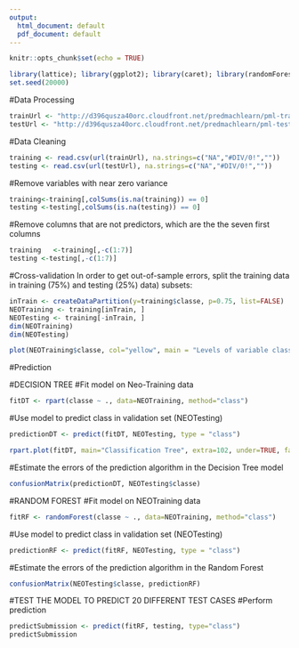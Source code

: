 ```yaml
---
output:
  html_document: default
  pdf_document: default
---
```

```r
knitr::opts_chunk$set(echo = TRUE)
```

```r
library(lattice); library(ggplot2); library(caret); library(randomForest); library(rpart); library(rpart.plot);
set.seed(20000)
```

#Data Processing

```r
trainUrl <- "http://d396qusza40orc.cloudfront.net/predmachlearn/pml-training.csv"   
testUrl <- "http://d396qusza40orc.cloudfront.net/predmachlearn/pml-testing.csv" 
```

#Data Cleaning

```r
training <- read.csv(url(trainUrl), na.strings=c("NA","#DIV/0!",""))  
testing <- read.csv(url(testUrl), na.strings=c("NA","#DIV/0!",""))
```

#Remove variables with near zero variance
```r
training<-training[,colSums(is.na(training)) == 0]
testing <-testing[,colSums(is.na(testing)) == 0]
```
#Remove columns that are not predictors, which are the the seven first columns
```r
training   <-training[,-c(1:7)]
testing <-testing[,-c(1:7)]
```

#Cross-validation
In order to get out-of-sample errors, split the training data in training (75%) and testing (25%) data) subsets:
```r
inTrain <- createDataPartition(y=training$classe, p=0.75, list=FALSE)    
NEOTraining <- training[inTrain, ]
NEOTesting <- training[-inTrain, ]  
dim(NEOTraining)
dim(NEOTesting) 

plot(NEOTraining$classe, col="yellow", main = "Levels of variable classe within the NEOTraining data set", xlab = "classe", ylab = "Frequency")
```

#Prediction

#DECISION TREE
#Fit model on Neo-Training data
```r
fitDT <- rpart(classe ~ ., data=NEOTraining, method="class")
```

#Use model to predict class in validation set (NEOTesting)
```r
predictionDT <- predict(fitDT, NEOTesting, type = "class")

rpart.plot(fitDT, main="Classification Tree", extra=102, under=TRUE, faclen=0)
```

#Estimate the errors of the prediction algorithm in the Decision Tree model
```r
confusionMatrix(predictionDT, NEOTesting$classe)
```

#RANDOM FOREST
#Fit model on NEOTraining data
```r
fitRF <- randomForest(classe ~ ., data=NEOTraining, method="class")
```

#Use model to predict class in validation set (NEOTesting)
```r
predictionRF <- predict(fitRF, NEOTesting, type = "class")
```

#Estimate the errors of the prediction algorithm in the Random Forest
```r
confusionMatrix(NEOTesting$classe, predictionRF)
```

#TEST THE MODEL TO PREDICT 20 DIFFERENT TEST CASES
#Perform prediction
```r
predictSubmission <- predict(fitRF, testing, type="class")
predictSubmission
```